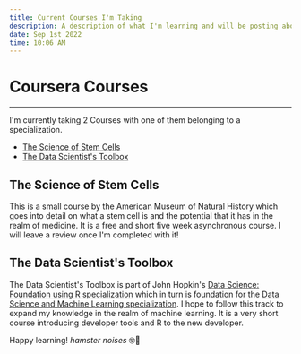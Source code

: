 ```yaml
---
title: Current Courses I'm Taking
description: A description of what I'm learning and will be posting about in the next coming weeks!
date: Sep 1st 2022
time: 10:06 AM
---
```


# Coursera Courses
---

I'm currently taking 2 Courses with one of them belonging to a specialization. 
- [The Science of Stem Cells](https://www.coursera.org/learn/stem-cells/home/week/2)
- [The Data Scientist's Toolbox](https://www.coursera.org/learn/data-scientists-tools/home/week/2)

## The Science of Stem Cells

This is a small course by the American Museum of Natural History which goes into detail on what a stem cell is and the potential that it has in the realm of medicine.
It is a free and short five week asynchronous course. I will leave a review once I'm completed with it!


## The Data Scientist's Toolbox

The Data Scientist's Toolbox is part of John Hopkin's [Data Science: Foundation using R specialization](https://www.coursera.org/specializations/data-science-foundations-r)
which in turn is foundation for the [Data Science and Machine Learning specialization](https://www.coursera.org/specializations/data-science-statistics-machine-learning). 
I hope to follow this track to expand my knowledge in the realm of machine learning. It is a very short course introducing developer tools and R to the new developer.


Happy learning! *hamster noises* 🤓🐹

